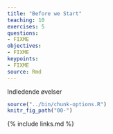```yaml
---
title: "Before we Start"
teaching: 10
exercises: 5
questions:
- FIXME
objectives:
- FIXME
keypoints:
- FIXME
source: Rmd
---
```


Indledende øvelser

```r
source("../bin/chunk-options.R")
knitr_fig_path("00-")
```


{% include links.md %}